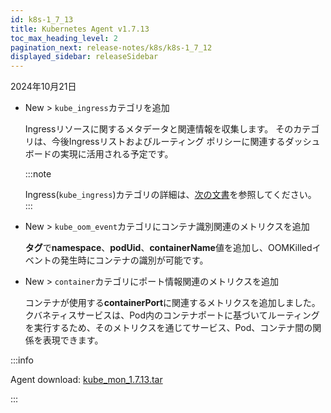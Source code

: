 ```yaml
---
id: k8s-1_7_13
title: Kubernetes Agent v1.7.13
toc_max_heading_level: 2
pagination_next: release-notes/k8s/k8s-1_7_12
displayed_sidebar: releaseSidebar
---
```


2024年10月21日

- <Status priority='1'>New</Status> <Cmdname sid="side_analysis" className="uitext" /> > <Cmdname sid="side_metricsSearch" className="uitext" />`kube_ingress`カテゴリを追加

  Ingressリソースに関するメタデータと関連情報を収集します。 そのカテゴリは、今後Ingressリストおよびルーティング ポリシーに関連するダッシュボードの実現に活用される予定です。

  :::note 

  Ingress(`kube_ingress`)カテゴリの詳細は、[次の文書](../../kubernetes/metrics-kubernetes/#kube_ingress)を参照してください。 
  ::: 

- <Status priority='1'>New</Status> <Cmdname sid="side_analysis" className="uitext" /> > <Cmdname sid="side_metricsSearch" className="uitext" />`kube_oom_event`カテゴリにコンテナ識別関連のメトリクスを追加

  **タグ**で**namespace**、**podUid**、**containerName**値を追加し、OOMKilledイベントの発生時にコンテナの識別が可能です。

- <Status priority='1'>New</Status> <Cmdname sid="side_analysis" className="uitext" /> > <Cmdname sid="side_metricsSearch" className="uitext" />`container`カテゴリにポート情報関連のメトリクスを追加

  コンテナが使用する**containerPort**に関連するメトリクスを追加しました。 クバネティスサービスは、Pod内のコンテナポートに基づいてルーティングを実行するため、そのメトリクスを通じてサービス、Pod、コンテナ間の関係を表現できます。

:::info

Agent download: [kube_mon_1.7.13.tar](https://repo.whatap.io/docker/kube_mon_1.7.13.tar)

:::
